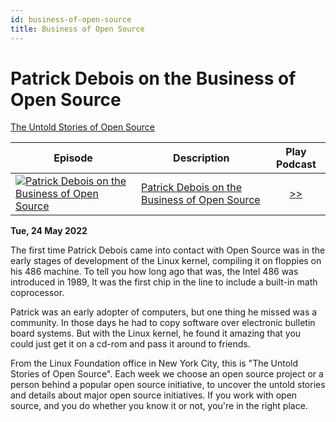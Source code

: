 ```yaml
---
id: business-of-open-source
title: Business of Open Source
---
```



# Patrick Debois on the Business of Open Source

<Spotify scsrc={podcasts[0].src} />

[The Untold Stories of Open Source](https://untold-stories-of-open-source.captivate.fm/spotify)

| Episode                                                                                                                                 | Description                                                                                              |                         Play Podcast                          |
| --------------------------------------------------------------------------------------------------------------------------------------- | -------------------------------------------------------------------------------------------------------- | :-----------------------------------------------------------: |
| [![Patrick Debois on the Business of Open Source](../images/logo-100-100.png)](https://open.spotify.com/episode/3MKsXkw9Et5B9bGLWKJNpc) | [Patrick Debois on the Business of Open Source](https://open.spotify.com/episode/3MKsXkw9Et5B9bGLWKJNpc) | [>>](https://open.spotify.com/episode/3MKsXkw9Et5B9bGLWKJNpc) |

**Tue, 24 May 2022**

The first time Patrick Debois came into contact with Open Source was in the early stages of development of the Linux kernel, compiling it on floppies on his 486 machine. To tell you how long ago that was, the Intel 486 was introduced in 1989, It was the first chip in the line to include a built-in math coprocessor.

Patrick was an early adopter of computers, but one thing he missed was a community. In those days he had to copy software over electronic bulletin board systems. But with the Linux kernel, he found it amazing that you could just get it on a cd-rom and pass it around to friends.

From the Linux Foundation office in New York City, this is "The Untold Stories of Open Source". Each week we choose an open source project or a person behind a popular open source initiative, to uncover the untold stories and details about major open source initiatives. If you work with open source, and you do whether you know it or not, you're in the right place.
